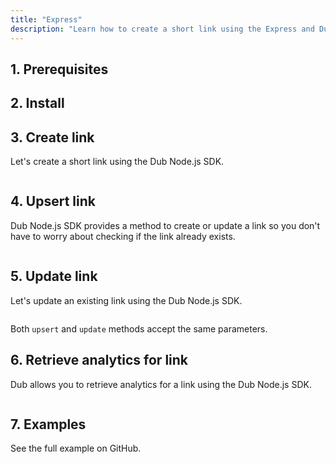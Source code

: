 ```yaml
---
title: "Express"
description: "Learn how to create a short link using the Express and Dub Node.js SDK."
---
```



## 1. Prerequisites

<Prerequisites />

## 2. Install

<Install />

## 3. Create link

Let's create a short link using the Dub Node.js SDK.

```typescript create-link.ts

```

## 4. Upsert link

Dub Node.js SDK provides a method to create or update a link so you don't have to worry about checking if the link already exists.

```typescript upsert-link.ts

```

## 5. Update link

Let's update an existing link using the Dub Node.js SDK.

```typescript update-link.ts

```

Both `upsert` and `update` methods accept the same parameters.

## 6. Retrieve analytics for link

Dub allows you to retrieve analytics for a link using the Dub Node.js SDK.

```typescript get-analytics.ts

```

## 7. Examples

<CardGroup cols={2}>
  <Card
    title="Node.js Example"
    icon="arrow-up-right-from-square"
    href="https://github.com/dubinc/examples"
  >
    See the full example on GitHub.
  </Card>
</CardGroup>
